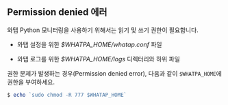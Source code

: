 ## Permission denied 에러

와탭 Python 모니터링을 사용하기 위해서는 읽기 및 쓰기 권한이 필요합니다. 

* 와탭 설정을 위한 *$WHATPA_HOME/whatap.conf* 파일

* 와탭 로그를 위한 *$WHATPA_HOME/logs* 디렉터리와 하위 파일

권한 문제가 발생하는 경우(Permission denied error), 다음과 같이 `$WHATPA_HOME`에 권한을 부여하세요.

```javascript title=SH
$ echo `sudo chmod -R 777 $WHATAP_HOME`
```